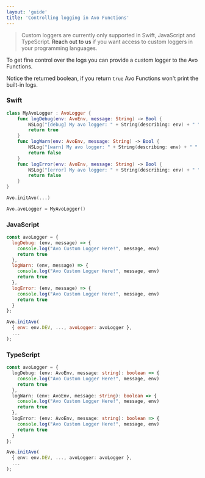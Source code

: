 ```yaml
---
layout: 'guide'
title: 'Controlling logging in Avo Functions'
---
```



> Custom loggers are currently only supported in Swift, JavaScript and TypeScript. <Link passHref href="/help/troubleshooting"><a>Reach out to us</a></Link> if you want access to custom loggers in your programming languages.

To get fine control over the logs you can provide a custom logger to the Avo Functions.

Notice the returned boolean, if you return `true` Avo Functions won't print the built-in logs.

### Swift

```Swift
class MyAvoLogger : AvoLogger {
    func logDebug(env: AvoEnv, message: String) -> Bool {
        NSLog("[debug] My avo logger: " + String(describing: env) + " " + message)
        return true
    }
    func logWarn(env: AvoEnv, message: String) -> Bool {
        NSLog("[warn] My avo logger: " + String(describing: env) + " " + message)
        return false
    }
    func logError(env: AvoEnv, message: String) -> Bool {
        NSLog("[error] My avo logger: " + String(describing: env) + " " + message)
        return false
    }
}

Avo.initAvo(...)

Avo.avoLogger = MyAvoLogger()
```

### JavaScript

```JavaScript
const avoLogger = {
  logDebug: (env, message) => {
    console.log("Avo Custom Logger Here!", message, env)
    return true
  },
  logWarn: (env, message) => {
    console.log("Avo Custom Logger Here!", message, env)
    return true
  },
  logError: (env, message) => {
    console.log("Avo Custom Logger Here!", message, env)
    return true
  }
};

Avo.initAvo(
  { env: env.DEV, ..., avoLogger: avoLogger },
  ...
);
```

### TypeScript

```TypeScript
const avoLogger = {
  logDebug: (env: AvoEnv, message: string): boolean => {
    console.log("Avo Custom Logger Here!", message, env)
    return true
  },
  logWarn: (env: AvoEnv, message: string): boolean => {
    console.log("Avo Custom Logger Here!", message, env)
    return true
  },
  logError: (env: AvoEnv, message: string): boolean => {
    console.log("Avo Custom Logger Here!", message, env)
    return true
  }
};

Avo.initAvo(
  { env: env.DEV, ..., avoLogger: avoLogger },
  ...
);
```